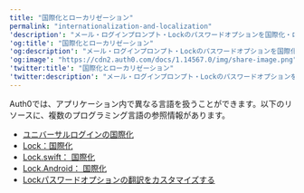 ---
title: "国際化とローカリゼーション"
permalink: "internationalization-and-localization"
'description': "メール・ログインプロンプト・Lockのパスワードオプションを国際化・ローカライズする方法について説明します。"
'og:title': "国際化とローカリゼーション"
'og:description': "メール・ログインプロンプト・Lockのパスワードオプションを国際化・ローカライズする方法について説明します。"
'og:image': "https://cdn2.auth0.com/docs/1.14567.0/img/share-image.png"
'twitter:title': "国際化とローカリゼーション"
'twitter:description': "メール・ログインプロンプト・Lockのパスワードオプションを国際化・ローカライズする方法について説明します。"
---

Auth0では、アプリケーション内で異なる言語を扱うことができます。以下のリソースに、複数のプログラミング言語の参照情報があります。

* [ユニバーサルログインの国際化](/ja-jp/customize/internationalization-and-localization/universal-login-internationalization)
* [Lock：国際化](/ja-jp/customize/internationalization-and-localization/lock-internationalization)
* [Lock.swift： 国際化](/ja-jp/customize/internationalization-and-localization/lock-swift-internationalization)
* [Lock.Android： 国際化](/ja-jp/customize/internationalization-and-localization/lock-android-internationalization)
* [Lockパスワードオプションの翻訳をカスタマイズする](/ja-jp/customize/internationalization-and-localization/password-options-translation)